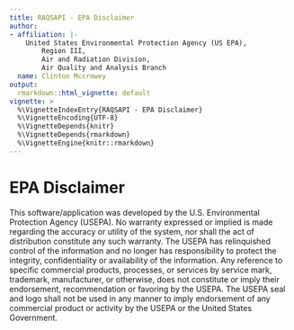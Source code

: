 ```yaml
---
title: RAQSAPI - EPA Disclaimer
author:
- affiliation: |-
    United States Environmental Protection Agency (US EPA),  
        Region III,  
        Air and Radiation Division,  
        Air Quality and Analysis Branch
  name: Clinton Mccrowey
output:
  rmarkdown::html_vignette: default
vignette: >
  %\VignetteIndexEntry{RAQSAPI - EPA Disclaimer}
  %\VignetteEncoding{UTF-8}
  %\VignetteDepends{knitr}
  %\VignetteDepends{rmarkdown}
  %\VignetteEngine{knitr::rmarkdown}
---
```


# EPA Disclaimer

This software/application was developed by the U.S. Environmental Protection
Agency (USEPA). No warranty expressed or implied is made regarding the accuracy
or utility of the system, nor shall the act of distribution constitute any such
warranty. The USEPA has relinquished control of the information and no longer
has responsibility to protect the integrity, confidentiality or availability of
the information. Any reference to specific commercial products, processes, or
services by service mark, trademark, manufacturer, or otherwise, does not
constitute or imply their endorsement, recommendation or favoring by the USEPA.
The USEPA seal and logo shall not be used in any manner to imply endorsement of
any commercial product or activity by the USEPA or the United States Government.
